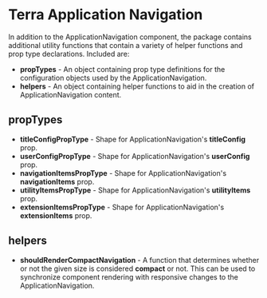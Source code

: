 
<Badge />

# Terra Application Navigation

In addition to the ApplicationNavigation component, the package contains additional utility functions that contain a variety of helper functions and prop type declarations. Included are:

- **propTypes** - An object containing prop type definitions for the configuration objects used by the ApplicationNavigation.
- **helpers** - An object containing helper functions to aid in the creation of ApplicationNavigation content.

## propTypes
- **titleConfigPropType** - Shape for ApplicationNavigation's **titleConfig** prop.
- **userConfigPropType** - Shape for ApplicationNavigation's **userConfig** prop.
- **navigationItemsPropType** - Shape for ApplicationNavigation's **navigationItems** prop.
- **utilityItemsPropType** - Shape for ApplicationNavigation's **utilityItems** prop.
- **extensionItemsPropType** - Shape for ApplicationNavigation's **extensionItems** prop.

## **helpers**
- **shouldRenderCompactNavigation** - A function that determines whether or not the given size is considered **compact** or not. This can be used to synchronize component rendering with responsive changes to the ApplicationNavigation.



